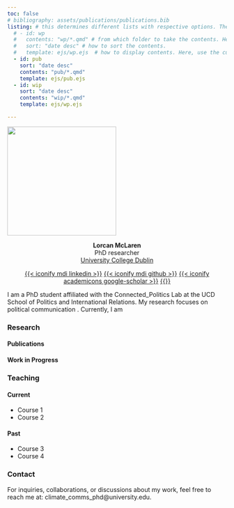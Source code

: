 ```yaml
---
toc: false
# bibliography: assets/publications/publications.bib
listing: # this determines different lists with respective options. These are accessed in the below with the :::{#id}::: syntax.
  # - id: wp 
  #   contents: "wp/*.qmd" # from which folder to take the contents. Here, take all .qmd files from the wp folder. 
  #   sort: "date desc" # how to sort the contents.
  #   template: ejs/wp.ejs  # how to display contents. Here, use the customized wp.ejs in the ejs folder.
  - id: pub
    sort: "date desc"
    contents: "pub/*.qmd"
    template: ejs/pub.ejs
  - id: wip
    sort: "date desc"
    contents: "wip/*.qmd"
    template: ejs/wp.ejs

---
```


![](images/profile.jpg){.round-image .centre width=250 height=250}
<div style="text-align: center;">
  <b>Lorcan McLaren</b><br>
  PhD researcher<br>
  [University College Dublin](https://www.ucd.ie/)

  <span class="prof-icon">[{{< iconify mdi linkedin >}}](https://www.linkedin.com/in/lorcanmclaren/)</span>
  <span class="prof-icon">[{{< iconify mdi github >}}](https://github.com/LorcanMcLaren)</span>
  <span class="prof-icon">[{{< iconify academicons google-scholar >}}](https://scholar.google.com/citations?user=vnNon38AAAAJ&hl=en&oi=ao)</span>
  <span class="prof-icon">[{{<iconify academicons google-scholar >}}](https://scholar.google.com/citations?user=vnNon38AAAAJ&hl=en&oi=ao)</span>
</div>


I am a PhD student affiliated with the Connected_Politics Lab at the UCD School of Politics and International Relations. My research focuses on political communication . Currently, I am 

### Research
<!-- #### Working Papers 

:::{#wp}
::: -->

#### Publications 

:::{#pub}
:::

#### Work in Progress 

:::{#wip}
:::

### Teaching
#### Current

- Course 1 
- Course 2 

#### Past 

- Course 3 
- Course 4 

### Contact

For inquiries, collaborations, or discussions about my work, feel free to reach me at: climate_comms_phd\@university.edu.